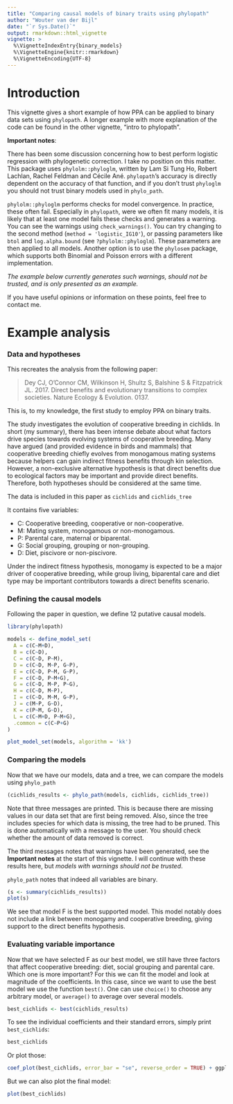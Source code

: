 ```yaml
---
title: "Comparing causal models of binary traits using phylopath"
author: "Wouter van der Bijl"
date: "`r Sys.Date()`"
output: rmarkdown::html_vignette
vignette: >
  %\VignetteIndexEntry{binary_models}
  %\VignetteEngine{knitr::rmarkdown}
  %\VignetteEncoding{UTF-8}
---
```


# Introduction

This vignette gives a short example of how PPA can be applied to binary data sets using `phylopath`. A longer example with more explanation of the code can be found in the other vignette, "intro to phylopath".

**Important notes**:

There has been some discussion concerning how to best perform logistic regression with phylogenetic correction. I take no position on this matter. This package uses `phylolm::phyloglm`, written by Lam Si Tung Ho, Robert Lachlan, Rachel Feldman and Cécile Ané. `phylopath`'s accuracy is directly dependent on the accuracy of that function, and if you don't trust `phyloglm` you should not trust binary models used in `phylo_path`.

`phylolm::phyloglm` performs checks for model convergence. In practice, these often fail. Especially in `phylopath`, were we often fit many models, it is likely that at least one model fails these checks and generates a warning. You can see the warnings using `check_warnings()`. You can try changing to the second method (`method = 'logistic_IG10'`), or passing parameters like `btol` and `log.alpha.bound` (see `?phylolm::phyloglm`). These parameters are then applied to all models. Another option is to use the `phylosem` package, which supports both Binomial and Poisson errors with a different implementation.

*The example below currently generates such warnings, should not be trusted, and is only presented as an example.*

If you have useful opinions or information on these points, feel free to contact me.

# Example analysis

### Data and hypotheses

This recreates the analysis from the following paper:

> Dey CJ, O'Connor CM, Wilkinson H, Shultz S, Balshine S & Fitzpatrick JL. 2017. Direct benefits and evolutionary transitions to complex societies. Nature Ecology & Evolution. 0137.

This is, to my knowledge, the first study to employ PPA on binary traits.

The study investigates the evolution of cooperative breeding in cichlids. In short (my summary), there has been intense debate about what factors drive species towards evolving systems of cooperative breeding. Many have argued (and provided evidence in birds and mammals) that cooperative breeding chiefly evolves from monogamous mating systems because helpers can gain indirect fitness benefits through kin selection. However, a non-exclusive alternative hypothesis is that direct benefits due to ecological factors may be important and provide direct benefits. Therefore, both hypotheses should be considered at the same time.

The data is included in this paper as `cichlids` and `cichlids_tree`

It contains five variables:

-   C: Cooperative breeding, cooperative or non-cooperative.
-   M: Mating system, monogamous or non-monogamous.
-   P: Parental care, maternal or biparental.
-   G: Social grouping, grouping or non-grouping.
-   D: Diet, piscivore or non-piscivore.

Under the indirect fitness hypothesis, monogamy is expected to be a major driver of cooperative breeding, while group living, biparental care and diet type may be important contributors towards a direct benefits scenario.

### Defining the causal models

Following the paper in question, we define 12 putative causal models.

```r
library(phylopath)

models <- define_model_set(
  A = c(C~M+D),
  B = c(C~D),
  C = c(C~D, P~M),
  D = c(C~D, M~P, G~P),
  E = c(C~D, P~M, G~P),
  F = c(C~D, P~M+G),
  G = c(C~D, M~P, P~G),
  H = c(C~D, M~P),
  I = c(C~D, M~M, G~P),
  J = c(M~P, G~D),
  K = c(P~M, G~D),
  L = c(C~M+D, P~M+G),
  .common = c(C~P+G)
)

plot_model_set(models, algorithm = 'kk')
```

### Comparing the models

Now that we have our models, data and a tree, we can compare the models using `phylo_path`

```r
(cichlids_results <- phylo_path(models, cichlids, cichlids_tree))
```

Note that three messages are printed. This is because there are missing values in our data set that are first being removed. Also, since the tree includes species for which data is missing, the tree had to be pruned. This is done automatically with a message to the user. You should check whether the amount of data removed is correct.

The third messages notes that warnings have been generated, see the **Important notes** at the start of this vignette. I will continue with these results here, but *models with warnings should not be trusted*.

`phylo_path` notes that indeed all variables are binary.

```r
(s <- summary(cichlids_results))
plot(s)
```

We see that model F is the best supported model. This model notably does not include a link between monogamy and cooperative breeding, giving support to the direct benefits hypothesis.

### Evaluating variable importance

Now that we have selected F as our best model, we still have three factors that affect cooperative breeding: diet, social grouping and parental care. Which one is more important? For this we can fit the model and look at magnitude of the coefficients. In this case, since we want to use the best model we use the function `best()`. One can use `choice()` to choose any arbitrary model, or `average()` to average over several models.

```r
best_cichlids <- best(cichlids_results)
```

To see the individual coefficients and their standard errors, simply print `best_cichlids`:

```r
best_cichlids
```

Or plot those:

```r
coef_plot(best_cichlids, error_bar = "se", reverse_order = TRUE) + ggplot2::coord_flip()
```

But we can also plot the final model:

```r
plot(best_cichlids)
```

